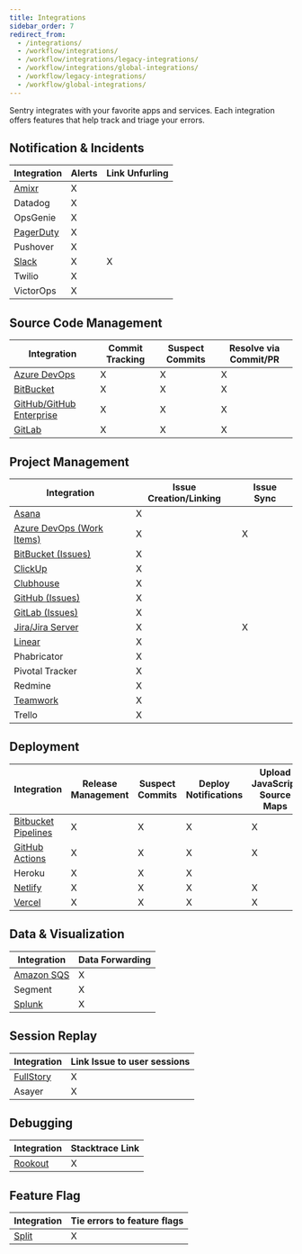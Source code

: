 ```yaml
---
title: Integrations
sidebar_order: 7
redirect_from:
  - /integrations/
  - /workflow/integrations/
  - /workflow/integrations/legacy-integrations/
  - /workflow/integrations/global-integrations/
  - /workflow/legacy-integrations/
  - /workflow/global-integrations/
---
```


Sentry integrates with your favorite apps and services. Each integration offers features that help track and triage your errors.

## Notification & Incidents

| Integration | Alerts | Link Unfurling |
| -- | -- | -- |
| [Amixr](/product/integrations/amixr/) | X |
| Datadog | X |
| OpsGenie | X |
| [PagerDuty](/product/integrations/pagerduty/) | X |
| Pushover | X |
| [Slack](/product/integrations/slack/) | X | X |
| Twilio | X |
| VictorOps | X |

## Source Code Management

| Integration | Commit Tracking | Suspect Commits | Resolve via Commit/PR |
| -- | -- | -- | -- |
| [Azure DevOps](/product/integrations/azure-devops/) | X | X | X |
| [BitBucket](/product/integrations/bitbucket/) | X | X | X |
| [GitHub/GitHub Enterprise](/product/integrations/github/) | X | X | X |
| [GitLab](/product/integrations/gitlab/) | X | X | X |

## Project Management

| Integration | Issue Creation/Linking | Issue Sync |
| -- | -- | -- |
| [Asana](/product/integrations/asana/) | X |
| [Azure DevOps (Work Items)](/product/integrations/azure-devops/) | X | X |
| [BitBucket (Issues)](/product/integrations/bitbucket/) | X |
| [ClickUp](/product/integrations/clickup/) | X |
| [Clubhouse](/product/integrations/clubhouse/) | X |
| [GitHub (Issues)](/product/integrations/github/) | X |
| [GitLab (Issues)](/product/integrations/gitlab/) | X |
| [Jira/Jira Server](/product/integrations/jira/) | X | X |
| [Linear](/product/integrations/linear/) | X |
| Phabricator | X |
| Pivotal Tracker | X |
| Redmine | X |
| [Teamwork](/product/integrations/teamwork/) | X |
| Trello | X |

## Deployment

| Integration | Release Management | Suspect Commits | Deploy Notifications | Upload JavaScript Source Maps |
| -- | -- | -- | -- | -- |
| [Bitbucket Pipelines](/product/releases/release-automation/bitbucket-pipelines/) | X | X | X | X |
| [GitHub Actions](/product/releases/release-automation/github-actions/) | X | X | X | X |
| Heroku | X | X | X |
| [Netlify](/product/releases/release-automation/netlify/) | X | X | X | X |
| [Vercel](/product/integrations/vercel/) | X | X | X | X |

## Data & Visualization

| Integration | Data Forwarding |
| -- | -- |
| [Amazon SQS](/product/integrations/amazon-sqs/) | X |
| Segment | X |
| [Splunk](/product/integrations/splunk/) | X |

##  Session Replay
| Integration | Link Issue to user sessions |
| -- | -- |
| [FullStory](https://www.npmjs.com/package/@sentry/fullstory) | X |
| Asayer | X |

## Debugging
| Integration | Stacktrace Link |
| -- | -- |
| [Rookout](/product/integrations/rookout/) | X |

## Feature Flag
| Integration | Tie errors to feature flags |
| -- | -- |
| [Split](/product/integrations/split/) | X |
